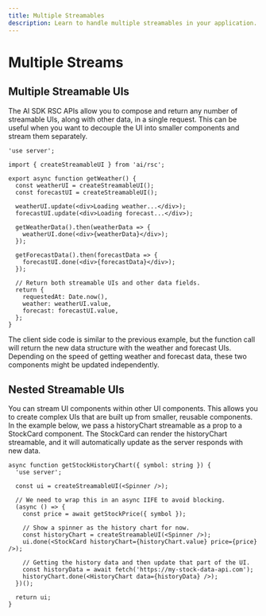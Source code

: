 ```yaml
---
title: Multiple Streamables
description: Learn to handle multiple streamables in your application.
---
```


# Multiple Streams

## Multiple Streamable UIs

The AI SDK RSC APIs allow you to compose and return any number of streamable UIs, along with other data, in a single request. This can be useful when you want to decouple the UI into smaller components and stream them separately.

```tsx file='app/actions.ts'
'use server';

import { createStreamableUI } from 'ai/rsc';

export async function getWeather() {
  const weatherUI = createStreamableUI();
  const forecastUI = createStreamableUI();

  weatherUI.update(<div>Loading weather...</div>);
  forecastUI.update(<div>Loading forecast...</div>);

  getWeatherData().then(weatherData => {
    weatherUI.done(<div>{weatherData}</div>);
  });

  getForecastData().then(forecastData => {
    forecastUI.done(<div>{forecastData}</div>);
  });

  // Return both streamable UIs and other data fields.
  return {
    requestedAt: Date.now(),
    weather: weatherUI.value,
    forecast: forecastUI.value,
  };
}
```

The client side code is similar to the previous example, but the function call will return the new data structure with the weather and forecast UIs. Depending on the speed of getting weather and forecast data, these two components might be updated independently.

## Nested Streamable UIs

You can stream UI components within other UI components. This allows you to create complex UIs that are built up from smaller, reusable components. In the example below, we pass a historyChart streamable as a prop to a StockCard component. The StockCard can render the historyChart streamable, and it will automatically update as the server responds with new data.

```tsx file='app/actions.ts'
async function getStockHistoryChart({ symbol: string }) {
  'use server';

  const ui = createStreamableUI(<Spinner />);

  // We need to wrap this in an async IIFE to avoid blocking.
  (async () => {
    const price = await getStockPrice({ symbol });

    // Show a spinner as the history chart for now.
    const historyChart = createStreamableUI(<Spinner />);
    ui.done(<StockCard historyChart={historyChart.value} price={price} />);

    // Getting the history data and then update that part of the UI.
    const historyData = await fetch('https://my-stock-data-api.com');
    historyChart.done(<HistoryChart data={historyData} />);
  })();

  return ui;
}
```
